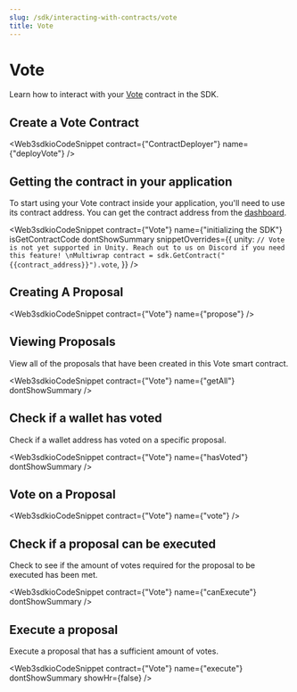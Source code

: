 ```yaml
---
slug: /sdk/interacting-with-contracts/vote
title: Vote
---
```



# Vote

Learn how to interact with your [Vote](/pre-built-contracts/vote) contract in the SDK.

## Create a Vote Contract

<Web3sdkioCodeSnippet contract={"ContractDeployer"} name={"deployVote"} />

## Getting the contract in your application

To start using your Vote contract inside your application, you'll need to use its contract address. You can get the contract address from the [dashboard](https://web3sdk.io/dashboard).

<Web3sdkioCodeSnippet
  contract={"Vote"}
  name={"initializing the SDK"}
  isGetContractCode
  dontShowSummary
  snippetOverrides={{
    unity: `// Vote is not yet supported in Unity. Reach out to us on Discord if you need this feature! \nMultiwrap contract = sdk.GetContract("{{contract_address}}").vote`,
  }}
/>

## Creating A Proposal

<Web3sdkioCodeSnippet contract={"Vote"} name={"propose"} />

## Viewing Proposals

View all of the proposals that have been created in this Vote smart contract.

<Web3sdkioCodeSnippet contract={"Vote"} name={"getAll"} dontShowSummary />

## Check if a wallet has voted

Check if a wallet address has voted on a specific proposal.

<Web3sdkioCodeSnippet contract={"Vote"} name={"hasVoted"} dontShowSummary />

## Vote on a Proposal

<Web3sdkioCodeSnippet contract={"Vote"} name={"vote"} />

## Check if a proposal can be executed

Check to see if the amount of votes required for the proposal to be executed has been met.

<Web3sdkioCodeSnippet contract={"Vote"} name={"canExecute"} dontShowSummary />

## Execute a proposal

Execute a proposal that has a sufficient amount of votes.

<Web3sdkioCodeSnippet
  contract={"Vote"}
  name={"execute"}
  dontShowSummary
  showHr={false}
/>
